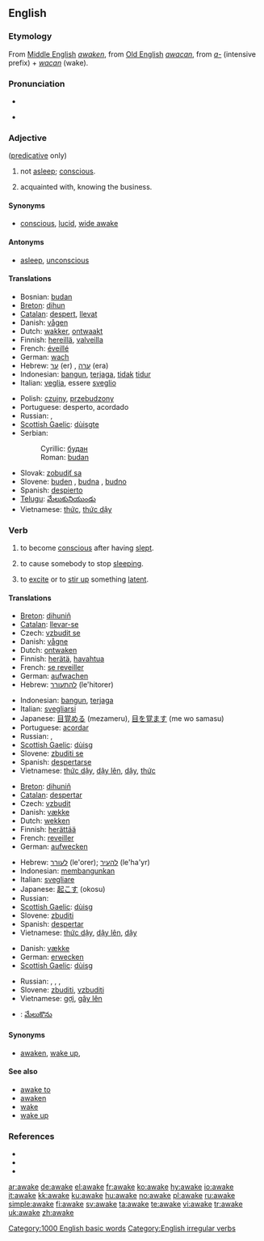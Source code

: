 ==English==

===Etymology===
From [[Middle English]] ''[[awaken]]'', from [[Old English]] ''[[awacan]]'', from ''[[a-]]'' (intensive prefix) + ''[[wacan]]'' (wake).

===Pronunciation===
* {{IPA|/əˈweɪk/}}
* {{audio|en-us-awake.ogg|Audio (US)}}
*: {{rhymes|eɪk}}

===Adjective===
{{en-adj}} ([[predicative]] only)

# not [[asleep]]; [[conscious]].
# {{vulgar}} acquainted with, knowing the business.

====Synonyms====
* {{sense|conscious}} [[conscious]], [[lucid]], [[wide awake]]

====Antonyms====
* {{sense|conscious}} [[asleep]], [[unconscious]]

====Translations====
{{trans-top|conscious}}
* Bosnian: [[budan#Bosnian|budan]] {{m}}
* [[Breton]]: [[dihun]]
* [[Catalan]]: [[despert]], [[llevat]]
* Danish: [[vågen]]
* Dutch: [[wakker]], [[ontwaakt]]
* Finnish: [[hereillä]], [[valveilla]]
* French: [[éveillé]]
* German: [[wach]]
* Hebrew: [[ער]] (er) {{m}}, [[ערה]] (era) {{f}}
* Indonesian: [[bangun]], [[jaga|terjaga]], [[tidak]] [[tidur]]
* Italian: [[veglia]], essere [[sveglio]]
{{trans-mid}}
* Polish: [[czujny]], [[przebudzony]]
* Portuguese: desperto, acordado
* Russian: {{t|ru|бодрствующий|tr=bódrstvujuščij}}, {{t|ru|проснувшийся|tr=prosnúvšijsja}}
* [[Scottish Gaelic]]: [[dùisgte]]
* Serbian:
*: Cyrillic: [[будан#Serbian|будан]] {{m}}
*: Roman: [[budan#Serbian|budan]] {{m}}
* Slovak: [[zobudiť sa]]
* Slovene: [[buden]] {{m}}, [[budna]] {{f}}, [[budno]] {{n}}
* Spanish: [[despierto]]
* [[Telugu]]: [[మేలుకునియుండు]]
* Vietnamese: [[thức]], [[thức dậy]]
{{trans-bottom}}

===Verb===
{{en-verb|awakes|awaking|'''[[awoke]]''' ''or'' '''[[awaked]]'''|'''[[awoken]]''' ''or'' '''[[awaked]]'''}}

# {{intransitive}} to become [[conscious]] after having [[sleep|slept]].
# {{transitive}} to cause somebody to stop [[sleep|sleeping]].
# {{transitive}} to [[excite]] or to [[stir up]] something [[latent]].

====Translations====
{{trans-top|to gain consciousness}}
* [[Breton]]: [[dihuniñ]]
* [[Catalan]]: [[llevar-se]]
* Czech: [[vzbudit se]]
* Danish: [[vågne]]
* Dutch: [[ontwaken]]
* Finnish: [[herätä]], [[havahtua]]
* French: [[se reveiller]]
* German: [[aufwachen]]
* Hebrew: [[להתעורר]] (le'hitorer)
{{trans-mid}}
* Indonesian: [[bangun]], [[jaga|terjaga]]
* Italian: [[svegliarsi]]
* Japanese: [[目覚める]] (mezameru), [[目を覚ます]] (me wo samasu)
* Portuguese: [[acordar]]
* Russian: {{t|ru|просыпаться|tr=prosypát'sja}}, {{t|ru|пробуждаться|tr=probuždát'sja}}
* [[Scottish Gaelic]]: [[dùisg]]
* Slovene: [[zbuditi se]]
* Spanish: [[despertarse]]
* Vietnamese: [[thức dậy]], [[dậy lên]], [[dậy]], [[thức]]
{{trans-bottom}}

{{trans-top|to cause someone to stop sleeping}}
* [[Breton]]: [[dihuniñ]]
* [[Catalan]]: [[despertar]]
* Czech: [[vzbudit]]
* Danish: [[vække]]
* Dutch: [[wekken]]
* Finnish: [[herättää]]
* French: [[reveiller]]
* German: [[aufwecken]]
{{trans-mid}}
* Hebrew: [[לעורר]] (le'orer); [[להעיר]] (le'ha'yr)
* Indonesian: [[bangun|membangunkan]]
* Italian: [[svegliare]]
* Japanese: [[起こす]] (okosu)
* Russian: {{t|ru|будить|tr=budít’}}
* [[Scottish Gaelic]]: [[dùisg]]
* Slovene: [[zbuditi]]
* Spanish: [[despertar]]
* Vietnamese: [[thức dậy]], [[dậy lên]], [[dậy]]
{{trans-bottom}}

{{trans-top|to excite something latent}}
* Danish: [[vække]]
* German: [[erwecken]]
* [[Scottish Gaelic]]: [[dùisg]]
{{trans-mid}}
* Russian: {{t|ru|пробуждать|tr=probuždát'}}, {{t|ru|будить|tr=budít’}}, {{t|ru|вызывать|tr=vyzyvát’}}, {{t|ru|возбуждать|tr=vozbuždát'}}
* Slovene: [[zbuditi]], [[vzbuditi]]
* Vietnamese: [[gợi]], [[gây lên]]
{{trans-bottom}}

{{checktrans-top}}
* {{ttbc|Telugu}}: [[మేలుకొను]]
{{trans-bottom}}

====Synonyms====
* {{sense|to gain consciousness}} [[awaken]], [[wake up]],

====See also====
* [[awake to]]
* [[awaken]]
* [[wake]]
* [[wake up]]

===References===
* {{R:American Heritage 2000|awake}}
* {{R:Dictionary.com|awake}}
* {{R:WordNet 2003|awake}}
{{R:Century 1911}}
{{R:Webster 1913}}

[[Category:1000 English basic words]]
[[Category:English irregular verbs]]

[[ar:awake]]
[[de:awake]]
[[el:awake]]
[[fr:awake]]
[[ko:awake]]
[[hy:awake]]
[[io:awake]]
[[it:awake]]
[[kk:awake]]
[[ku:awake]]
[[hu:awake]]
[[no:awake]]
[[pl:awake]]
[[ru:awake]]
[[simple:awake]]
[[fi:awake]]
[[sv:awake]]
[[ta:awake]]
[[te:awake]]
[[vi:awake]]
[[tr:awake]]
[[uk:awake]]
[[zh:awake]]